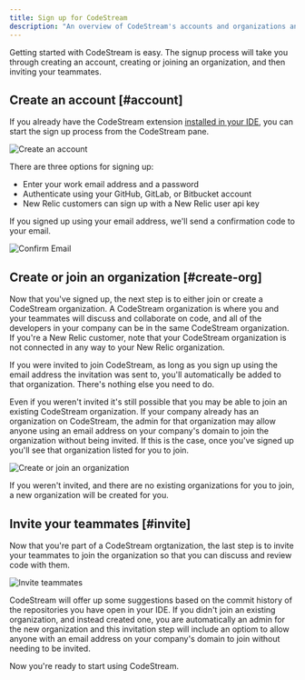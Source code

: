 ```yaml
---
title: Sign up for CodeStream
description: "An overview of CodeStream's accounts and organizations and how to set those up for your team."
---
```






Getting started with CodeStream is easy. The signup process will take you
through creating an account, creating or joining an organization, and then
inviting your teammates.

## Create an account [#account]

If you already have the CodeStream extension [installed in your
IDE](/docs/codestream/start-here/install-codestream), you can start the sign up
process from the CodeStream pane.

<img
  alt="Create an account"
  src={createAnAccount6}
/>

There are three options for signing up:

* Enter your work email address and a password
* Authenticate using your GitHub, GitLab, or Bitbucket account
* New Relic customers can sign up with a New Relic user api key

If you signed up using your email address, we'll send a confirmation code to your email.

<img
  alt="Confirm Email"
  src={emailConfirmation1}
/>

## Create or join an organization [#create-org]

Now that you've signed up, the next step is to either join or create a
CodeStream organization. A CodeStream organization is where you and your
teammates will discuss and collaborate on code, and all of the developers in
your company can be in the same CodeStream organization. If you're a New Relic
customer, note that your CodeStream organization is not connected in any way to
your New Relic organization.

If you were invited to join CodeStream, as long as you sign up using the email
address the invitation was sent to, you'll automatically be added to that
organization. There's nothing else you need to do.

Even if you weren't invited it's still possible that you may be able to join an
existing CodeStream organization. If your company already has an organization on
CodeStream, the admin for that organization may allow anyone using an email
address on your company's domain to join the organization without being invited.
If this is the case, once you've signed up you'll see that organization listed
for you to join.

<img
  alt="Create or join an organization"
  src={createOrJoinOrg}
/>

If you weren't invited, and there are no existing organizations for you to join,
a new organization will be created for you.

## Invite your teammates [#invite]

Now that you're part of a CodeStream orgtanization, the last step is to invite
your teammates to join the organization so that you can discuss and review code
with them.

<img
  alt="Invite teammates"
  src={inviteTeammates}
/>

CodeStream will offer up some suggestions based on the commit history of the
repositories you have open in your IDE. If you didn't join an existing
organization, and instead created one, you are automatically an admin for the
new organization and this invitation step will include an optiom to allow anyone
with an email address on your company's domain to join without needing to be
invited.

Now you're ready to start using CodeStream.
